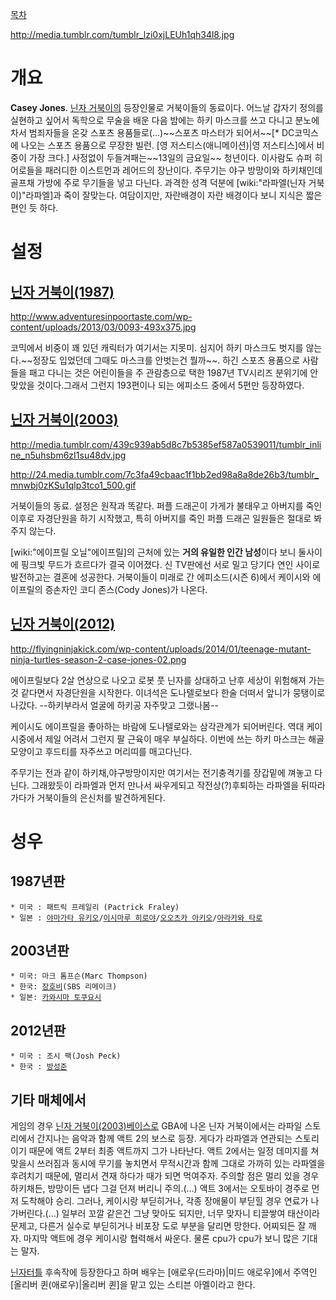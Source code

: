 [[목차]]

http://media.tumblr.com/tumblr_lzi0xjLEUh1qh34l8.jpg

= 개요 =
'''Casey Jones'''. [[닌자 거북이]]의 등장인물로 거북이들의 동료이다. 어느날 갑자기 정의를 실현하고 싶어서 독학으로 무술을 배운 다음 밤에는 하키 마스크를 쓰고 다니고 분노에 차서 범죄자들을 온갖 스포츠 용품들로(...)~~스포츠 마스터가 되어서~~[* DC코믹스에 나오는 스포츠 용품으로 무장한 빌런. [영 저스티스(애니메이션)|영 저스티스]에서 비중이 가장 크다.] 사정없이 두들겨패는~~13일의 금요일~~ 청년이다. 이사람도 슈퍼 히어로들을 패러디한 이스트먼과 레어드의 장난이다. 주무기는 야구 방망이와 하키채인데 골프채 가방에 주로 무기들을 넣고 다닌다. 과격한 성격 덕분에 [wiki:"라파엘(닌자 거북이)"라파엘]과 죽이 잘맞는다. 여담이지만, 자란배경이 자란 배경이다 보니 지식은 짧은 편인 듯 하다.

= 설정 =
== [[닌자 거북이(1987)]] ==
http://www.adventuresinpoortaste.com/wp-content/uploads/2013/03/0093-493x375.jpg

코믹에서 비중이 꽤 있던 캐릭터가 여기서는 지못미. 심지어 하키 마스크도 벗지를 않는다.~~정장도 입었던데 그때도 마스크를 안벗는건 뭘까~~. 하긴 스포츠 용품으로 사람들을 패고 다니는 것은 어린이들을 주 관람층으로 택한 1987년 TV시리즈 분위기에 안 맞았을 것이다.그래서 그런지 193편이나 되는 에피소드 중에서 5편만 등장하였다.

== [[닌자 거북이(2003)]] ==
http://media.tumblr.com/439c939ab5d8c7b5385ef587a0539011/tumblr_inline_n5uhsbm6zI1su48dv.jpg

http://24.media.tumblr.com/7c3fa49cbaac1f1bb2ed98a8a8de26b3/tumblr_mnwbj0zKSu1qlp3tco1_500.gif

거북이들의 동료. 설정은 원작과 똑같다. 퍼플 드래곤이 가게가 불태우고 아버지를 죽인 이후로 자경단원을 하기 시작했고, 특히 아버지를 죽인 퍼플 드래곤 일원들은 절대로 봐주지 않는다.

[wiki:"에이프릴 오닐"에이프릴]의 근처에 있는 '''거의 유일한 인간 남성'''이다 보니 둘사이에 핑크빛 무드가 흐르다가 결국 이어졌다. 신 TV판에선 서로 밀고 당기다 연인 사이로 발전하고는 결혼에 성공한다. 거북이들이 미래로 간 에피소드(시즌 6)에서 케이시와 에이프릴의 증손자인 코디 존스(Cody Jones)가 나온다.

== [[닌자 거북이(2012)]] ==
http://flyingninjakick.com/wp-content/uploads/2014/01/teenage-mutant-ninja-turtles-season-2-case-jones-02.png

에이프릴보다 2살 연상으로 나오고 로봇 풋 닌자를 상대하고 난후 세상이 위험해져 가는것 같다면서 자경단원을 시작한다. 이녀석은 도나텔로보다 한술 더떠서 앞니가 뭉탱이로 나갔다. --하키부라서 얼굴에 하키공 자주맞고 그랬나봄--

케이시도 에이프릴을 좋아하는 바람에 도나텔로와는 삼각관계가 되어버린다. 역대 케이시중에서 제일 어려서 그런지 팔 근육이 매우 부실하다. 이번에 쓰는 하키 마스크는 해골모양이고 후드티를 자주쓰고 머리띠를 매고다닌다.

주무기는 전과 같이 하키채,야구방망이지만 여기서는 전기충격기를 장갑밑에 껴놓고 다닌다. 그래왔듯이 라파엘과 먼저 만나서 싸우게되고 작전상(?)후퇴하는 라파엘을 뒤따라가다가 거북이들의 은신처를 발견하게된다. 

= 성우 =
== 1987년판 ==
 * 미국 : 패트릭 프레일리 (Pactrick Fraley)
 * 일본 : [[야마가타 유키오]]/[[이시마루 히로야]]/[[오오츠카 아키오]]/[[아라카와 타로]]
== 2003년판 ==
 * 미국: 마크 톰프슨(Marc Thompson)
 * 한국: [[장호비]](SBS 리메이크)
 * 일본: [[카와시마 토쿠요시]]
 
== 2012년판 ==
 * 미국 : 조시 팩(Josh Peck)
 * 한국 : [[방성준]]

== 기타 매체에서 ==

게임의 경우 [[닌자 거북이(2003)]]베이스로 GBA에 나온 닌자 거북이에서는 라파일 스토리에서 간지나는 음악과 함께 액트 2의 보스로 등장. 게다가 라파엘과 연관되는 스토리이기 때문에 액트 2부터 최종 액트까지 그가 나타난다. 액트 2에서는 일정 데미지를 쳐맞을시 쓰러짐과 동시에 무기를 놓치면서 무적시간과 함께 그대로 가까히 있는 라파엘을 후려치기 때문에, 멀리서 견재 하다가 때가 되면 먹여주자. 주의할 점은 멀리 있을 경우 하키채든, 방망이든 냅다 그걸 던져 버리니 주의.(...) 액트 3에서는 오토바이 경주로 먼저 도착해야 승리. 그러나, 케이시랑 부딛히거나, 각종 장애물이 부딛힐 경우 연료가 나가버린다.(...) 일부러 꼬깔 같은건 그냥 맞아도 되지만, 너무 맞자니 티끌쌓여 태산이라 문제고, 다른거 실수로 부딛히거나 비포장 도로 부분을 달리면 망한다. 어찌되든 잘 깨자. 마지막 액트에 경우 케이시랑 협력해서 싸운다. 물론 cpu가 cpu가 보니 많은 기대는 말자.

[[닌자터틀]] 후속작에 등장한다고 하며 배우는 [애로우(드라마)|미드 애로우]에서 주역인 [올리버 퀸(애로우)|올리버 퀸]을 맡고 있는 스티븐 아멜이라고 한다.
